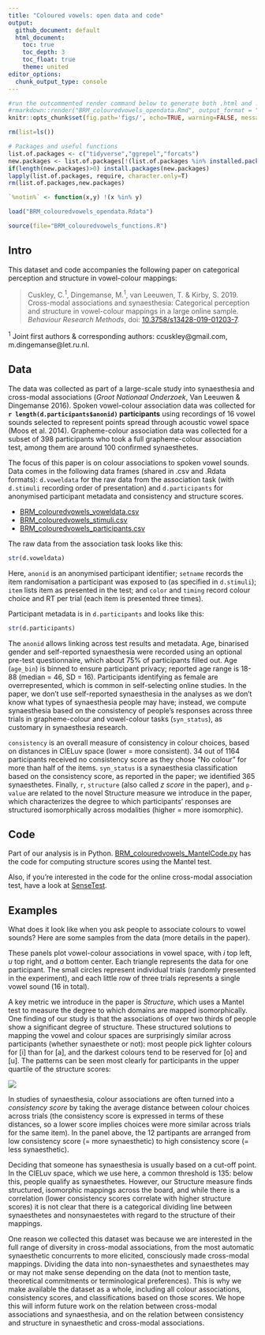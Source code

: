 ```yaml
---
title: "Coloured vowels: open data and code"
output:
  github_document: default
  html_document: 
    toc: true
    toc_depth: 3
    toc_float: true
    theme: united
editor_options: 
  chunk_output_type: console
---
```

```r
#run the outcommented render command below to generate both .html and .md output, the latter of which will be rendered nicely on GitHub:
#rmarkdown::render("BRM_colouredvowels_opendata.Rmd", output_format = "all",encoding="UTF-8")
knitr::opts_chunk$set(fig.path='figs/', echo=TRUE, warning=FALSE, message=FALSE)

```

```r

rm(list=ls())

# Packages and useful functions
list.of.packages <- c("tidyverse","ggrepel","forcats")
new.packages <- list.of.packages[!(list.of.packages %in% installed.packages()[,"Package"])]
if(length(new.packages)>0) install.packages(new.packages)
lapply(list.of.packages, require, character.only=T)
rm(list.of.packages,new.packages)

`%notin%` <- function(x,y) !(x %in% y) 

load("BRM_colouredvowels_opendata.Rdata")

source(file="BRM_colouredvowels_functions.R")
```

## Intro
This dataset and code accompanies the following paper on categorical perception and structure in vowel-colour mappings:

> Cuskley, C.<sup>1</sup>, Dingemanse, M.<sup>1</sup>, van Leeuwen, T. & Kirby, S. 2019. Cross-modal associations and synaesthesia: Categorical perception and structure in vowel-colour mappings in a large online sample. *Behaviour Research Methods*, doi: [10.3758/s13428-019-01203-7](https://doi.org/10.3758/s13428-019-01203-7).

<sup>1</sup> Joint first authors & corresponding authors: ccuskley@gmail.com, m.dingemanse@let.ru.nl.

## Data
The data was collected as part of a large-scale study into synaesthesia and cross-modal associations (*Groot Nationaal Onderzoek*, Van Leeuwen & Dingemanse 2016). Spoken vowel-colour association data was collected for **`r length(d.participants$anonid)` participants** using recordings of 16 vowel sounds selected to represent points spread through acoustic vowel space (Moos et al. 2014). Grapheme-colour association data was collected for a subset of 398 participants who took a full grapheme-colour association test, among them are around 100 confirmed synaesthetes.

The focus of this paper is on colour associations to spoken vowel sounds. Data comes in the following data frames (shared in .csv and .Rdata formats): `d.voweldata` for the raw data from the association task (with `d.stimuli` recording order of presentation) and `d.participants` for anonymised participant metadata and consistency and structure scores.

* [BRM_colouredvowels_voweldata.csv](/BRM_colouredvowels_voweldata.csv)
* [BRM_colouredvowels_stimuli.csv](/BRM_colouredvowels_stimuli.csv)
* [BRM_colouredvowels_participants.csv](/BRM_colouredvowels_participants.csv)

The raw data from the association task looks like this:

```r
str(d.voweldata)

```
Here, `anonid` is an anonymised participant identifier; `setname` records the item randomisation a participant was exposed to (as specified in `d.stimuli`); `item` lists item as presented in the test; and `color` and `timing` record colour choice and RT per trial (each item is presented three times).

Participant metadata is in `d.participants` and looks like this:
```r
str(d.participants)
```

The `anonid` allows linking across test results and metadata. Age, binarised gender and self-reported synaesthesia were recorded using an optional pre-test questionnaire, which about 75% of participants filled out. Age (`age_bin`) is binned to ensure participant privacy; reported age range is 18-88 (median = 46, SD = 16).  Participants identifying as female are overrepresented, which is common in self-selecting online studies. In the paper, we don't use self-reported synaesthesia in the analyses as we don't know what types of synaesthesia people may have; instead, we compute synaesthesia based on the consistency of people's responses across three trials in grapheme-colour and vowel-colour tasks (`syn_status`), as customary in synaesthesia research.

`consistency` is an overall measure of consistency in colour choices, based on distances in CIELuv space (lower = more consistent). 34 out of 1164 participants received no consistency score as they chose "No colour" for more than half of the items. `syn_status` is a synaesthesia classification based on the consistency score, as reported in the paper; we identified 365 synaesthetes. Finally, `r`, `structure` (also called *z score* in the paper), and `p-value` are related to the novel Structure measure we introduce in the paper, which characterizes the degree to which participants' responses are structured isomorphically across modalities (higher = more isomorphic).

## Code
Part of our analysis is in Python. [BRM_colouredvowels_MantelCode.py](/BRM_colouredvowels_MantelCode.py) has the code for computing structure scores using the Mantel test.

Also, if you're interested in the code for the online cross-modal association test, have a look at [SenseTest](/SenseTest).

## Examples

What does it look like when you ask people to associate colours to vowel sounds? Here are some samples from the data (more details in the paper). 

These panels plot vowel-colour associations in vowel space, with *i* top left, *u* top right, and *a* bottom center. Each triangle represents the data for one participant. The small circles represent individual trials (randomly presented in the experiment), and each little row of three trials represents a single vowel sound (16 in total). 

A key metric we introduce in the paper is *Structure*, which uses a Mantel test to measure the degree to which domains are mapped isomorphically. One finding of our study is that the associations of over two thirds of people show a significant degree of structure. These structured solutions to mapping the vowel and colour spaces are surprisingly similar across participants (whether synaesthete or not): most people pick lighter colours for [i] than for [a], and the darkest colours tend to be reserved for [o] and [u]. The patterns can be seen most clearly for participants in the upper quartile of the structure scores:

![](figs/examples-1.png)

In studies of synaesthesia, colour associations are often turned into a *consistency score* by taking the average distance between colour choices across trials (the consistency score is expressed in terms of these distances, so a lower score implies choices were more similar across trials for the same item). In the panel above, the 12 partipants are arranged from low consistency score (= more synaesthetic) to high consistency score (= less synaesthetic). 

Deciding that someone has synaesthesia is usually based on a cut-off point. In the CIELuv space, which we use here, a common threshold is 135: below this, people qualify as synaesthetes. However, our Structure measure finds structured, isomorphic mappings across the board, and while there is a correlation (lower consistency scores correlate with higher structure scores) it is not clear that there is a categorical dividing line between synaesthetes and nonsynaestetes with regard to the structure of their mappings. 

One reason we collected this dataset was because we are interested in the full range of diversity in cross-modal associations, from the most automatic synaesthetic concurrents to more elicited, consciously made cross-modal mappings. Dividing the data into non-synaesthetes and synaesthetes may or may not make sense depending on the data (not to mention taste, theoretical commitments or terminological preferences). This is why we make available the dataset as a whole, including all colour associations, consistency scores, and classifications based on those scores. We hope this will inform future work on the relation between cross-modal associations and synaesthesia, and on the relation between consistency and structure in synaesthetic and cross-modal associations.